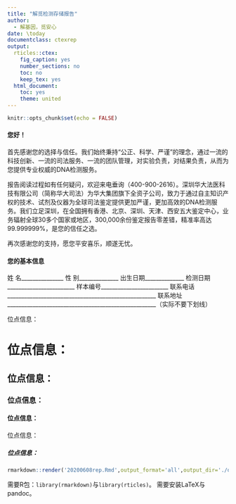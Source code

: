 ```yaml
---
title: "解觅检测存储报告"
author:
  - 解基因，觅安心
date: \today
documentclass: ctexrep
output:
  rticles::ctex:
    fig_caption: yes
    number_sections: no
    toc: no
    keep_tex: yes
  html_document:
    toc: yes
    theme: united
---
```


```r
knitr::opts_chunk$set(echo = FALSE)
```

\chapter{感谢信}

#### 您好！

首先感谢您的选择与信任。我们始终秉持“公正、科学、严谨”的理念，通过一流的科技创新、一流的司法服务、一流的团队管理，对实验负责，对结果负责，从而为您提供专业权威的DNA检测服务。

报告阅读过程如有任何疑问，欢迎来电垂询（400-900-2616）。深圳华大法医科技有限公司（简称华大司法）为华大集团旗下全资子公司，致力于通过自主知识产权的技术、试剂及仪器为全球司法鉴定提供更加严谨，更加高效的DNA检测服务。我们立足深圳，在全国拥有香港、北京、深圳、天津、西安五大鉴定中心，业务辐射全球30多个国家或地区，300,000余份鉴定报告零差错，精准率高达99.999999%，是您的信任之选。

再次感谢您的支持，愿您平安喜乐，顺遂无忧。

\begin{flushright}华大司法\end{flushright}

\newpage

#### 您的基本信息

姓 名_______________           性 别______________           出生日期______________
检测日期________________________                     样本编号________________________
联系电话_____________________________________________________
联系地址_____________________________________________________（实际不要下划线）

位点信息：

# 位点信息：
## 位点信息：
### 位点信息：
#### 位点信息：
位点信息：

##### 位点信息：


\newpage

```R
rmarkdown::render('20200608rep.Rmd',output_format='all',output_dir='./out')
```

需要R包：`library(rmarkdown)`与`library(rticles)`。
需要安装LaTeX与pandoc。

